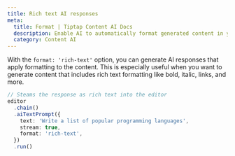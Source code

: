 ```yaml
---
title: Rich text AI responses
meta:
  title: Format | Tiptap Content AI Docs
  description: Enable AI to automatically format generated content in your Tiptap editor with rich text, lists, and more. Learn how in our docs!
  category: Content AI
---
```



<CodeDemo isPro path="/Extensions/AiFormattedResponse" />

With the `format: 'rich-text'` option, you can generate AI responses that apply formatting to the content. This is especially useful when you want to generate content that includes rich text formatting like bold, italic, links, and more.

```ts
// Steams the response as rich text into the editor
editor
  .chain()
  .aiTextPrompt({
    text: 'Write a list of popular programming languages',
    stream: true,
    format: 'rich-text',
  })
  .run()
```
